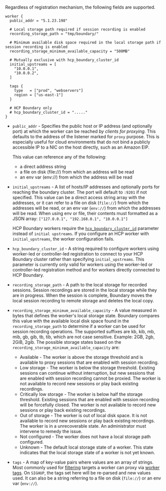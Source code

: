 Regardless of registration mechanism, the following fields are supported.

```hcl
worker {
  public_addr = "5.1.23.198"

  # Local storage path required if session recording is enabled
  recording_storage_path = "tmp/boundary/"

  # Minimum available disk space required in the local storage path if session recording is enabled
  recording_storage_minimum_available_capacity = "500MB"

  # Mutually exclusive with hcp_boundary_cluster_id
  initial_upstreams = [
    "10.0.0.1",
    "10.0.0.2",
  ]

  tags {
    type   = ["prod", "webservers"]
    region = ["us-east-1"]
  }

  # HCP Boundary only
  # hcp_boundary_cluster_id = "....."
}
```

- `public_addr` - Specifies the public host or IP address (and optionally port)
  at which the worker can be reached _by clients for proxying_. This defaults to
  the address of the listener marked for `proxy` purpose. This is especially
  useful for cloud environments that do not bind a publicly accessible IP to a
  NIC on the host directly, such as an Amazon EIP.

  This value can reference any of the following:
  - a direct address string
  - a file on disk (file://) from which an address will be read
  - an env var (env://) from which the address will be read

- `initial_upstreams` - A list of hosts/IP addresses and optionally ports for
  reaching the boundary cluster. The port will default to `:9201` if not
  specified. This value can be a direct access string array with the addresses,
  or it can refer to a file on disk (`file://`) from which the addresses will be
  read, or an env var (`env://`) from which the addresses will be read. When
  using env or file, their contents must formatted as a JSON array:
  `["127.0.0.1", "192.168.0.1", "10.0.0.1"]`

  HCP Boundary workers require the [`hcp_boundary_cluster_id`](/boundary/docs/configuration/worker/#hcp_boundary_cluster_id) parameter instead of `initial upstreams`.
  If you configure an HCP worker with `initial_upstreams`, the worker configuration fails.

- `hcp_boundary_cluster_id` - A string required to configure workers using worker-led or controller-led registration
  to connect to your HCP Boundary cluster rather than specifying
  `initial_upstreams`. This parameter is currently only valid for workers using the worker-led or controller-led
  registration method and for workers directly connected to HCP Boundary.

- `recording_storage_path` - A path to the local storage for recorded sessions.
   Session recordings are stored in the local storage while they are in progress.
   When the session is complete, Boundary moves the local session recording to remote storage and deletes the local copy.

- `recording_storage_minimum_available_capacity` - A value measured in bytes that defines the worker's local storage state.
   Boundary compares this value with the available local disk space found in the `recording_storage_path` to determine if a worker can be used for session recording operations.
   The supported suffixes are kb, kib, mb, mib, gb, gib, tb, tib, which are not case sensitive. Example: 2GB, 2gb, 2GiB, 2gib.
   The possible storage states based on the `recording_storage_minimum_available_capacity` are:
    - Available - The worker is above the storage threshold and is available to proxy sessions that are enabled with session recording.
    - Low storage - The worker is below the storage threshold. Existing sessions can continue without interruption, but new sessions that are enabled with session recording cannot be proxied. The worker is not available to record new sessions or play back existing recordings.
    - Critically low storage - The worker is below half the storage threshold. Existing sessions that are enabled with session recording will be forcefully closed. The worker is not available to record new sessions or play back existing recordings.
    - Out of storage - The worker is out of local disk space. It is not available to record new sessions or play back existing recordings. The worker is in a unrecoverable state. An administrator must intervene to remedy the issue.
    - Not configured - The worker does not have a local storage path configured.
    - Unknown - The default local storage state of a worker. This state indicates that the local storage state of a worker is not yet known.

- `tags` - A map of key-value pairs where values are an array of strings. Most
  commonly used for [filtering](/boundary/docs/concepts/filtering) targets a
  worker can proxy via [worker
  tags](/boundary/docs/concepts/filtering/worker-tags). On `SIGHUP`, the tags
  set here will be re-parsed and new values used. It can also be a string
  referring to a file on disk (`file://`) or an env var (`env://`).